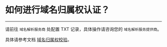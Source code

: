 # 如何进行域名归属权认证？

- - -

请前往 `域名解析服务商` 处配置 TXT 记录，具体操作请咨询您的 `域名解析服务提供商`。 

具体请参考文档 [域名归属权校验](https://doc-zh.zego.im/article/16138)。